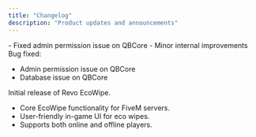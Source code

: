```yaml
---
title: "Changelog"
description: "Product updates and announcements"
---
```


<Update label="October 2025" description="v1.2">
  - Fixed admin permission issue on QBCore
  - Minor internal improvements
</Update>

<Update label="August 2025" description="v1.1">
  Bug fixed:

  - Admin permission issue on QBCore
  - Database issue on QBCore
</Update>

<Update label="July 2025" description="v1.0">
  Initial release of Revo EcoWipe.

  - Core EcoWipe functionality for FiveM servers.
  - User-friendly in-game UI for eco wipes.
  - Supports both online and offline players.
</Update>